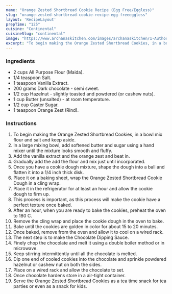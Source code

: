 ---
name: "Orange Zested Shortbread Cookie Recipe (Egg Free/Eggless)"
slug: "orange-zested-shortbread-cookie-recipe-egg-freeeggless"
layout: 'RecipeLayout'
prepTime: "125"
cuisine: "Continental"
cuisineSlug: "continental"
image: "https://www.archanaskitchen.com/images/archanaskitchen/1-Author/Subhasmita_Panigrahi/Shortbread_Cookies.jpg"
excerpt: "To begin making the Orange Zested Shortbread Cookies, in a bowl mix flour and salt and keep aside"
---

### Ingredients

- 2 cups All Purpose Flour (Maida).
- 1/4 teaspoon Salt.
- 1 teaspoon Vanilla Extract.
- 200 grams Dark chocolate - semi sweet.
- 1/2 cup Hazelnut - slightly toasted and powdered (or cashew nuts).
- 1 cup Butter (unsalted) - at room temperature.
- 1/2 cup Caster Sugar.
- 1 teaspoon Orange Zest (Rind).

### Instructions

1. To begin making the Orange Zested Shortbread Cookies, in a bowl mix flour and salt and keep aside.
1. In a large mixing bowl, add softened butter and sugar using a hand mixer until the mixture looks smooth and fluffy.
1. Add the vanilla extract and the orange zest and beat in.
1. Gradually add the add the flour and mix just until incorporated.
1. Once you have a cookie dough mixture, shape the dough into a ball and flatten it into a 1/4 inch thick disk.
1. Place it on a baking sheet, wrap the Orange Zested Shortbread Cookie Dough in a cling wrap.
1. Place it in the refrigerator for at least an hour and allow the cookie dough to firm up.
1. This process is important, as this process will make the cookie have a perfect texture once baked.
1. After an hour, when you are ready to bake the cookies, preheat the oven to 180 C.
1. Remove the cling wrap and place the cookie dough in the oven to bake.
1. Bake until the cookies are golden in color for about 15 to 20 minutes.
1. Once baked, remove from the oven and allow it to cool on a wired rack.
1. The next step is to make the Chocolate Dipping Sauce.
1. Finely chop the chocolate and melt it using a double boiler method or in microwave.
1. Keep stirring intermittently until all the chocolate is melted.
1. Dip one end of cooled cookies into the chocolate and sprinkle powdered hazelnut or cashew nut on both the sides.
1. Place on a wired rack and allow the chocolate to set.
1. Once chocolate hardens store in a air-tight container.
1. Serve the Orange Zested Shortbread Cookies as a tea time snack for tea parties or even as a snack for kids.
